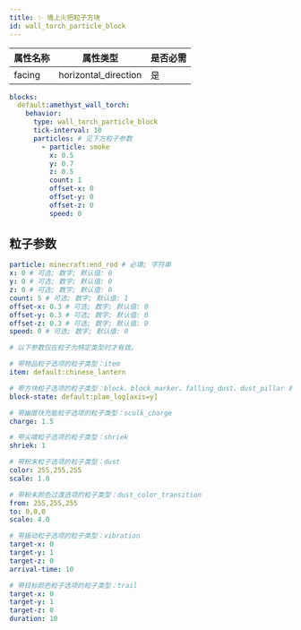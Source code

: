 ```yaml
---
title: ✨ 墙上火把粒子方块
id: wall_torch_particle_block
---
```


| 属性名称   | 属性类型                 | 是否必需 |
|--------|----------------------|------|
| facing | horizontal_direction | 是    |

```yml
blocks:
  default:amethyst_wall_torch:
    behavior:
      type: wall_torch_particle_block
      tick-interval: 10
      particles: # 见下方粒子参数
        - particle: smoke
          x: 0.5
          y: 0.7
          z: 0.5
          count: 1
          offset-x: 0
          offset-y: 0
          offset-z: 0
          speed: 0
```

## 粒子参数

```yml
particle: minecraft:end_rod # 必填; 字符串
x: 0 # 可选; 数字; 默认值: 0
y: 0 # 可选; 数字; 默认值: 0
z: 0 # 可选; 数字; 默认值: 0
count: 5 # 可选; 数字; 默认值: 1
offset-x: 0.3 # 可选; 数字; 默认值: 0
offset-y: 0.3 # 可选; 数字; 默认值: 0
offset-z: 0.3 # 可选; 数字; 默认值: 0
speed: 0 # 可选; 数字; 默认值: 0

# 以下参数仅在粒子为特定类型时才有效。

# 带物品粒子选项的粒子类型：item
item: default:chinese_lantern

# 带方块粒子选项的粒子类型：block、block_marker、falling_dust、dust_pillar 和 block_crumble
block-state: default:plam_log[axis=y]

# 带幽匿块充能粒子选项的粒子类型：sculk_charge
charge: 1.5

# 带尖啸粒子选项的粒子类型：shriek
shriek: 1

# 带粉末粒子选项的粒子类型：dust
color: 255,255,255
scale: 1.0

# 带粉末颜色过渡选项的粒子类型：dust_color_transition
from: 255,255,255
to: 0,0,0
scale: 4.0

# 带振动粒子选项的粒子类型：vibration
target-x: 0
target-y: 1
target-z: 0
arrival-time: 10

# 带目标颜色粒子选项的粒子类型：trail
target-x: 0
target-y: 1
target-z: 0
duration: 10
```
